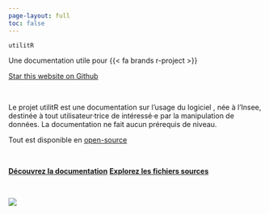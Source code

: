 ```yaml
---
page-layout: full
toc: false
---
```


::: {#hero-banner .column-screen}

:::: {.grid .column-page}

::::: {.headline .g-col-lg-8 .g-col-12 .g-col-md-12}

:::::: h1
`utilitR`
::::::

:::::: h2
Une documentation utile pour {{< fa brands r-project >}}
::::::

```{=html}
<a class="github-button" href="https://github.com/inseefrlab/utilitr" data-icon="octicon-star" data-size="large" data-show-count="true" aria-label="Star this website on Github">Star this website on Github</a><script async defer src="https://buttons.github.io/buttons.js"></script>
```

<br>

Le projet utilitR est une documentation sur l’usage du logiciel <i class="fab fa-r-project"></i>, née
à l'Insee, destinée à
tout utilisateur·trice de <i class="fab fa-r-project"></i> intéressé·e par la manipulation de données.
La documentation ne fait aucun prérequis de niveau.
<br>

Tout est disponible en [open-source](https://github.com/inseefrlab/utilitr) <a href="https://github.com/inseefrlab/inseefrlab" class="github"><i class="fab fa-github"></i></a>

<br>

<p class="cta-btns">
<a href="https://book.utilitr.org/" target="_blank" rel="noopener" class="btn btn-light btn-lg mb-3 mb-md-1"><strong>Découvrez la documentation</strong></a>
<a href="https://github.com/inseefrlab/utilitr" target="_blank" rel="noopener" class="btn btn-light btn-lg mb-3 mb-md-1"><strong>Explorez les fichiers sources</strong></a>
</p>

<br>



:::::

::::: {.g-col-lg-4 .g-col-12 .g-col-md-12}
![](images/logo-utilitr.png)
:::::

::::

:::

